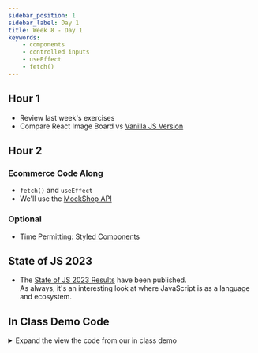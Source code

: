 ```yaml
---
sidebar_position: 1
sidebar_label: Day 1
title: Week 8 - Day 1
keywords:
    - components
    - controlled inputs
    - useEffect
    - fetch()
---
```


## Hour 1

- Review last week's exercises
- Compare React Image Board vs [Vanilla JS Version](https://github.com/seanrreid/react-without-react)

## Hour 2

### Ecommerce Code Along

- `fetch()` and `useEffect`
- We'll use the [MockShop API](https://mock.shop/)

### Optional

- Time Permitting: [Styled Components](https://styled-components.com/)

## State of JS 2023

- The [State of JS 2023 Results](https://2023.stateofjs.com/en-US) have been published.
  <br/>As always, it's an interesting look at where JavaScript is as a language and ecosystem.

## In Class Demo Code

<details>
<summary>Expand the view the code from our in class demo</summary>

To enable Bulma classnames, add the following line to the `index.html` file:

```html
<link rel="stylesheet" href="https://cdn.jsdelivr.net/npm/bulma@0.9.4/css/bulma.min.css">
```
```jsx
// App.jsx
import Products from './components/Products';

function App() {
    return (
        <main className='container'>
            <h1 className='title'>This is going to be a store!</h1>
            <Products />
        </main>
    );
}

export default App;

// Products.jsx
import { useState, useEffect } from 'react';
import ProductDetail from './ProductDetail';

function Products() {
    const [data, setData] = useState([]);

    const fetchData = async () => {
        const url =
            'https://mock.shop/api?query={products(first:%2020){edges%20{node%20{id%20title%20description%20featuredImage%20{id%20url}%20variants(first:%203){edges%20{node%20{price%20{amount%20currencyCode}}}}}}}}';
        const apiData = await fetch(url).then((response) => response.json());
        setData(apiData.data.products.edges);
    };

    useEffect(() => {
        fetchData();
    }, []);

    return (
        <section className='container is-medium is-flex is-flex-wrap-wrap is-flex-direction-row is-align-items-stretch'>
            {data.map((item) => {
                return <ProductDetail product={item} key={item.node.id} />;
            })}
        </section>
    );
}

export default Products;

// ProductDetail.jsx
const ProductDetail = ({ product }) => {
    return (
        <div className='card' style={{width: '300px', margin: '8px'}}>
            <div className='card-image'>
                <figure className='image is-square'>
                    <img
                        src={product.node.featuredImage.url}
                        alt={product.node.title}
                    />
                </figure>
            </div>
            <div className='card-content'>
                <div className='content'>
                    <h2 className='title'>{product.node.title}</h2>
                    <p>stuff</p>
                </div>
            </div>
        </div>
    );
};

export default ProductDetail;
```
</details>